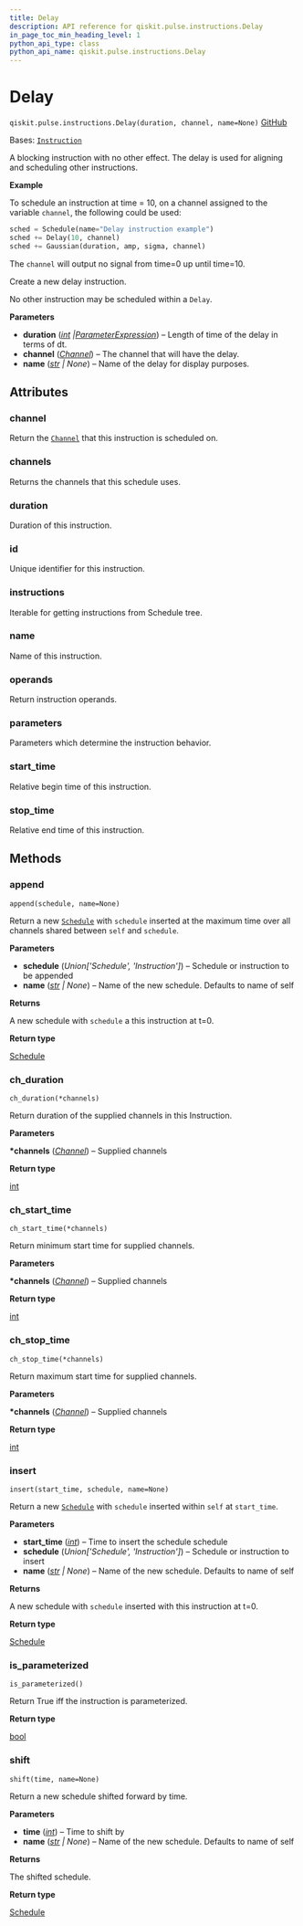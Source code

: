 ```yaml
---
title: Delay
description: API reference for qiskit.pulse.instructions.Delay
in_page_toc_min_heading_level: 1
python_api_type: class
python_api_name: qiskit.pulse.instructions.Delay
---
```


# Delay

<span id="qiskit.pulse.instructions.Delay" />

`qiskit.pulse.instructions.Delay(duration, channel, name=None)` [GitHub](https://github.com/qiskit/qiskit/tree/stable/1.0/qiskit/pulse/instructions/delay.py "view source code")

Bases: [`Instruction`](pulse#qiskit.pulse.instructions.Instruction "qiskit.pulse.instructions.instruction.Instruction")

A blocking instruction with no other effect. The delay is used for aligning and scheduling other instructions.

**Example**

To schedule an instruction at time = 10, on a channel assigned to the variable `channel`, the following could be used:

```python
sched = Schedule(name="Delay instruction example")
sched += Delay(10, channel)
sched += Gaussian(duration, amp, sigma, channel)
```

The `channel` will output no signal from time=0 up until time=10.

Create a new delay instruction.

No other instruction may be scheduled within a `Delay`.

**Parameters**

*   **duration** ([*int*](https://docs.python.org/3/library/functions.html#int "(in Python v3.12)")  *|*[*ParameterExpression*](qiskit.circuit.ParameterExpression "qiskit.circuit.ParameterExpression")) – Length of time of the delay in terms of dt.
*   **channel** ([*Channel*](pulse#qiskit.pulse.channels.Channel "qiskit.pulse.channels.Channel")) – The channel that will have the delay.
*   **name** ([*str*](https://docs.python.org/3/library/stdtypes.html#str "(in Python v3.12)") *| None*) – Name of the delay for display purposes.

## Attributes

<span id="qiskit.pulse.instructions.Delay.channel" />

### channel

Return the [`Channel`](pulse#qiskit.pulse.channels.Channel "qiskit.pulse.channels.Channel") that this instruction is scheduled on.

<span id="qiskit.pulse.instructions.Delay.channels" />

### channels

Returns the channels that this schedule uses.

<span id="qiskit.pulse.instructions.Delay.duration" />

### duration

Duration of this instruction.

<span id="qiskit.pulse.instructions.Delay.id" />

### id

Unique identifier for this instruction.

<span id="qiskit.pulse.instructions.Delay.instructions" />

### instructions

Iterable for getting instructions from Schedule tree.

<span id="qiskit.pulse.instructions.Delay.name" />

### name

Name of this instruction.

<span id="qiskit.pulse.instructions.Delay.operands" />

### operands

Return instruction operands.

<span id="qiskit.pulse.instructions.Delay.parameters" />

### parameters

Parameters which determine the instruction behavior.

<span id="qiskit.pulse.instructions.Delay.start_time" />

### start\_time

Relative begin time of this instruction.

<span id="qiskit.pulse.instructions.Delay.stop_time" />

### stop\_time

Relative end time of this instruction.

## Methods

### append

<span id="qiskit.pulse.instructions.Delay.append" />

`append(schedule, name=None)`

Return a new [`Schedule`](qiskit.pulse.Schedule "qiskit.pulse.Schedule") with `schedule` inserted at the maximum time over all channels shared between `self` and `schedule`.

**Parameters**

*   **schedule** (*Union\['Schedule', 'Instruction']*) – Schedule or instruction to be appended
*   **name** ([*str*](https://docs.python.org/3/library/stdtypes.html#str "(in Python v3.12)") *| None*) – Name of the new schedule. Defaults to name of self

**Returns**

A new schedule with `schedule` a this instruction at t=0.

**Return type**

[Schedule](qiskit.pulse.Schedule "qiskit.pulse.Schedule")

### ch\_duration

<span id="qiskit.pulse.instructions.Delay.ch_duration" />

`ch_duration(*channels)`

Return duration of the supplied channels in this Instruction.

**Parameters**

**\*channels** ([*Channel*](pulse#qiskit.pulse.channels.Channel "qiskit.pulse.channels.Channel")) – Supplied channels

**Return type**

[int](https://docs.python.org/3/library/functions.html#int "(in Python v3.12)")

### ch\_start\_time

<span id="qiskit.pulse.instructions.Delay.ch_start_time" />

`ch_start_time(*channels)`

Return minimum start time for supplied channels.

**Parameters**

**\*channels** ([*Channel*](pulse#qiskit.pulse.channels.Channel "qiskit.pulse.channels.Channel")) – Supplied channels

**Return type**

[int](https://docs.python.org/3/library/functions.html#int "(in Python v3.12)")

### ch\_stop\_time

<span id="qiskit.pulse.instructions.Delay.ch_stop_time" />

`ch_stop_time(*channels)`

Return maximum start time for supplied channels.

**Parameters**

**\*channels** ([*Channel*](pulse#qiskit.pulse.channels.Channel "qiskit.pulse.channels.Channel")) – Supplied channels

**Return type**

[int](https://docs.python.org/3/library/functions.html#int "(in Python v3.12)")

### insert

<span id="qiskit.pulse.instructions.Delay.insert" />

`insert(start_time, schedule, name=None)`

Return a new [`Schedule`](qiskit.pulse.Schedule "qiskit.pulse.Schedule") with `schedule` inserted within `self` at `start_time`.

**Parameters**

*   **start\_time** ([*int*](https://docs.python.org/3/library/functions.html#int "(in Python v3.12)")) – Time to insert the schedule schedule
*   **schedule** (*Union\['Schedule', 'Instruction']*) – Schedule or instruction to insert
*   **name** ([*str*](https://docs.python.org/3/library/stdtypes.html#str "(in Python v3.12)") *| None*) – Name of the new schedule. Defaults to name of self

**Returns**

A new schedule with `schedule` inserted with this instruction at t=0.

**Return type**

[Schedule](qiskit.pulse.Schedule "qiskit.pulse.Schedule")

### is\_parameterized

<span id="qiskit.pulse.instructions.Delay.is_parameterized" />

`is_parameterized()`

Return True iff the instruction is parameterized.

**Return type**

[bool](https://docs.python.org/3/library/functions.html#bool "(in Python v3.12)")

### shift

<span id="qiskit.pulse.instructions.Delay.shift" />

`shift(time, name=None)`

Return a new schedule shifted forward by time.

**Parameters**

*   **time** ([*int*](https://docs.python.org/3/library/functions.html#int "(in Python v3.12)")) – Time to shift by
*   **name** ([*str*](https://docs.python.org/3/library/stdtypes.html#str "(in Python v3.12)") *| None*) – Name of the new schedule. Defaults to name of self

**Returns**

The shifted schedule.

**Return type**

[Schedule](qiskit.pulse.Schedule "qiskit.pulse.Schedule")

